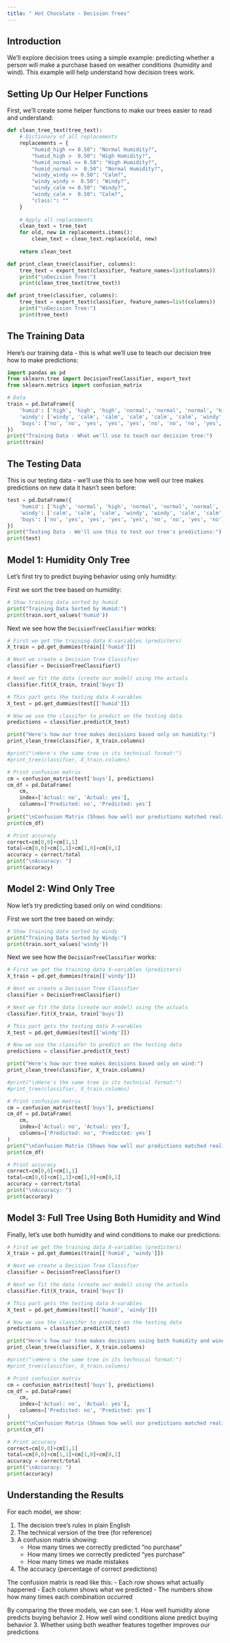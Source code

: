```yaml
---
title: " Hot Chocolate - Decision Trees"
---
```


## Introduction
We'll explore decision trees using a simple example: predicting whether a person will make a purchase based on weather conditions (humidity and wind). This example will help understand how decision trees work.

## Setting Up Our Helper Functions
First, we'll create some helper functions to make our trees easier to read and understand:

```python
def clean_tree_text(tree_text):
    # Dictionary of all replacements
    replacements = {
        "humid_high <= 0.50": "Normal Humidity?",
        "humid_high >  0.50": "High Humidity?",
        "humid_normal <= 0.50": "High Humidity?",
        "humid_normal >  0.50": "Normal Humidity?",
        "windy_windy <= 0.50": "Calm?",
        "windy_windy >  0.50": "Windy?",
        "windy_calm <= 0.50": "Windy?",
        "windy_calm >  0.50": "Calm?",
        "class:": ""
    }
    
    # Apply all replacements
    clean_text = tree_text
    for old, new in replacements.items():
        clean_text = clean_text.replace(old, new)
    
    return clean_text

def print_clean_tree(classifier, columns):
    tree_text = export_text(classifier, feature_names=list(columns))
    print("\nDecision Tree:")
    print(clean_tree_text(tree_text))

def print_tree(classifier, columns):
    tree_text = export_text(classifier, feature_names=list(columns))
    print("\nDecision Tree:")
    print(tree_text)
```

## The Training Data
Here's our training data - this is what we'll use to teach our decision tree how to make predictions:

```python
import pandas as pd
from sklearn.tree import DecisionTreeClassifier, export_text
from sklearn.metrics import confusion_matrix

# Data
train = pd.DataFrame({
    'humid': ['high', 'high', 'high', 'normal', 'normal', 'normal', 'high', 'high', 'normal', 'normal', 'normal', 'high'],
    'windy': ['windy', 'calm', 'calm', 'calm', 'calm', 'calm', 'windy', 'windy', 'windy', 'windy', 'windy', 'calm'],
    'buys': ['no', 'no', 'yes', 'yes', 'yes', 'no', 'no', 'no', 'yes', 'yes', 'yes', 'yes']
})
print("Training Data - What we'll use to teach our decision tree:")
print(train)
```

## The Testing Data
This is our testing data - we'll use this to see how well our tree makes predictions on new data it hasn't seen before:

```python
test = pd.DataFrame({
    'humid': ['high', 'normal', 'high', 'normal', 'normal', 'normal', 'high', 'normal', 'normal'],
    'windy': ['calm', 'calm', 'calm', 'windy', 'windy', 'calm', 'calm', 'calm', 'calm'],
    'buys': ['no', 'yes', 'yes', 'yes', 'yes', 'no', 'no', 'yes', 'no']
})
print("Testing Data - We'll use this to test our tree's predictions:")
print(test)
```

## Model 1: Humidity Only Tree
Let's first try to predict buying behavior using only humidity:

First we sort the tree based on humidity:

```python
# Show training data sorted by humid 
print("Training Data Sorted by Humid:")
print(train.sort_values('humid'))
```

Next we see how the `DecisionTreeClassifier` works:

```python
# First we get the training data X-variables (predicters)
X_train = pd.get_dummies(train[['humid']])

# Next we create a Decision Tree Classifier 
classifier = DecisionTreeClassifier()

# Next we fit the data (create our model) using the actuals 
classifier.fit(X_train, train['buys'])

# This part gets the testing data X-varables 
X_test = pd.get_dummies(test[['humid']])

# Now we use the classifer to predict on the testing data
predictions = classifier.predict(X_test)

print("Here's how our tree makes decisions based only on humidity:")
print_clean_tree(classifier, X_train.columns)

#print("\nHere's the same tree in its technical format:")
#print_tree(classifier, X_train.columns)

# Print confusion matrix
cm = confusion_matrix(test['buys'], predictions)
cm_df = pd.DataFrame(
    cm,
    index=['Actual: no', 'Actual: yes'],
    columns=['Predicted: no', 'Predicted: yes']
)
print("\nConfusion Matrix (Shows how well our predictions matched reality):")
print(cm_df)

# Print accuracy
correct=cm[0,0]+cm[1,1]
total=cm[0,0]+cm[1,1]+cm[1,0]+cm[0,1]
accuracy = correct/total
print("\nAccuracy: ")
print(accuracy)
```

## Model 2: Wind Only Tree
Now let's try predicting based only on wind conditions:

First we sort the tree based on windy:

```python
# Show training data sorted by windy 
print("Training Data Sorted by Windy:")
print(train.sort_values('windy'))
```

Next we see how the `DecisionTreeClassifier` works:

```python
# First we get the training data X-variables (predicters)
X_train = pd.get_dummies(train[['windy']])

# Next we create a Decision Tree Classifier 
classifier = DecisionTreeClassifier()

# Next we fit the data (create our model) using the actuals 
classifier.fit(X_train, train['buys'])

# This part gets the testing data X-varables 
X_test = pd.get_dummies(test[['windy']])

# Now we use the classifer to predict on the testing data
predictions = classifier.predict(X_test)

print("Here's how our tree makes decisions based only on wind:")
print_clean_tree(classifier, X_train.columns)

#print("\nHere's the same tree in its technical format:")
#print_tree(classifier, X_train.columns)

# Print confusion matrix
cm = confusion_matrix(test['buys'], predictions)
cm_df = pd.DataFrame(
    cm,
    index=['Actual: no', 'Actual: yes'],
    columns=['Predicted: no', 'Predicted: yes']
)
print("\nConfusion Matrix (Shows how well our predictions matched reality):")
print(cm_df)

# Print accuracy
correct=cm[0,0]+cm[1,1]
total=cm[0,0]+cm[1,1]+cm[1,0]+cm[0,1]
accuracy = correct/total
print("\nAccuracy: ")
print(accuracy)
```

## Model 3: Full Tree Using Both Humidity and Wind
Finally, let's use both humidity and wind conditions to make our predictions:

```python
# First we get the training data X-variables (predicters)
X_train = pd.get_dummies(train[['humid', 'windy']])

# Next we create a Decision Tree Classifier 
classifier = DecisionTreeClassifier()

# Next we fit the data (create our model) using the actuals 
classifier.fit(X_train, train['buys'])

# This part gets the testing data X-varables 
X_test = pd.get_dummies(test[['humid', 'windy']])

# Now we use the classifer to predict on the testing data
predictions = classifier.predict(X_test)

print("Here's how our tree makes decisions using both humidity and wind:")
print_clean_tree(classifier, X_train.columns)

#print("\nHere's the same tree in its technical format:")
#print_tree(classifier, X_train.columns)

# Print confusion matrix
cm = confusion_matrix(test['buys'], predictions)
cm_df = pd.DataFrame(
    cm,
    index=['Actual: no', 'Actual: yes'],
    columns=['Predicted: no', 'Predicted: yes']
)
print("\nConfusion Matrix (Shows how well our predictions matched reality):")
print(cm_df)

# Print accuracy
correct=cm[0,0]+cm[1,1]
total=cm[0,0]+cm[1,1]+cm[1,0]+cm[0,1]
accuracy = correct/total
print("\nAccuracy: ")
print(accuracy)
```

## Understanding the Results
For each model, we show:

1. The decision tree's rules in plain English
2. The technical version of the tree (for reference)
3. A confusion matrix showing:
   - How many times we correctly predicted "no purchase"
   - How many times we correctly predicted "yes purchase"
   - How many times we made mistakes
4. The accuracy (percentage of correct predictions)

The confusion matrix is read like this:
- Each row shows what actually happened
- Each column shows what we predicted
- The numbers show how many times each combination occurred

By comparing the three models, we can see:
1. How well humidity alone predicts buying behavior
2. How well wind conditions alone predict buying behavior
3. Whether using both weather features together improves our predictions
